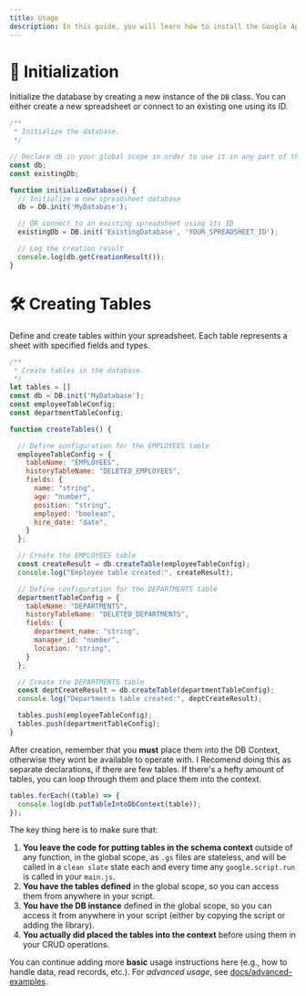 ```yaml
---
title: Usage
description: In this guide, you will learn how to install the Google Apps Script CRUD for Google Sheets.
---
```


# 🚀 Initialization

Initialize the database by creating a new instance of the `DB` class. You can either create a new spreadsheet or connect to an existing one using its ID.

```js
/**
 * Initialize the database.
 */

// Declare db in your global scope in order to use it in any part of the script
const db;
const existingDb;

function initializeDatabase() {
  // Initialize a new spreadsheet database
  db = DB.init('MyDatabase');

  // OR connect to an existing spreadsheet using its ID
  existingDb = DB.init('ExistingDatabase', 'YOUR_SPREADSHEET_ID');

  // Log the creation result
  console.log(db.getCreationResult());
}
```

# 🛠️ Creating Tables

Define and create tables within your spreadsheet. Each table represents a sheet with specified fields and types.

```js
/**
 * Create tables in the database.
 */
let tables = []
const db = DB.init('MyDatabase');
const employeeTableConfig;
const departmentTableConfig;

function createTables() {

  // Define configuration for the EMPLOYEES table
  employeeTableConfig = {
    tableName: "EMPLOYEES",
    historyTableName: "DELETED_EMPLOYEES",
    fields: {
      name: "string",
      age: "number",
      position: "string",
      employed: "boolean",
      hire_date: "date",
    }
  };

  // Create the EMPLOYEES table
  const createResult = db.createTable(employeeTableConfig);
  console.log("Employee table created:", createResult);

  // Define configuration for the DEPARTMENTS table
  departmentTableConfig = {
    tableName: "DEPARTMENTS",
    historyTableName: "DELETED_DEPARTMENTS",
    fields: {
      department_name: "string",
      manager_id: "number",
      location: "string",
    }
  };

  // Create the DEPARTMENTS table
  const deptCreateResult = db.createTable(departmentTableConfig);
  console.log("Departments table created:", deptCreateResult);

  tables.push(employeeTableConfig);
  tables.push(departmentTableConfig);
}
```

After creation, remember that you **must** place them into the DB Context, otherwise they wont be available to operate with. 
I Recomend doing this as separate declarations, if there are few tables.
If there's a hefty amount of tables, you can loop through them and place them into the context.


```js
tables.forEach((table) => {
  console.log(db.putTableIntoDbContext(table));
});
```

The key thing here is to make sure that:
1. **You leave the code for putting tables in the schema context** outside of any function, in the global scope, as `.gs` files are stateless, and will be called in a `clean slate` state each and every time any `google.script.run` is called in your `main.js`.
2. **You have the tables defined** in the global scope, so you can access them from anywhere in your script.
3. **You have the DB instance** defined in the global scope, so you can access it from anywhere in your script (either by copying the script or adding the library).
4. **You actually did placed the tables into the context** before using them in your CRUD operations.



You can continue adding more **basic** usage instructions here (e.g., how to handle data, read records, etc.).
For _advanced usage_, see [docs/advanced-examples](/advanced-examples).
